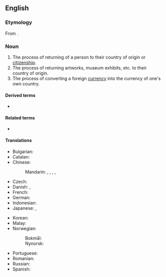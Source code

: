 ==English==
{{wikipedia}}

===Etymology===
From {{etyl|LL.|en}} {{m|la|repatrio||to restore someone to their homeland}}.

===Noun===
{{en-noun|~}}

# The process of returning of a person to their country of origin or [[citizenship]].
# The process of returning artworks, museum exhibits, etc. to their country of origin.
# The process of converting a foreign [[currency]] into the currency of one's own country.

====Derived terms====
* {{l|en|patriation}}

====Related terms====
* {{l|en|repatriate}}

====Translations====
{{trans-top|the process of returning of a person to their country of origin}}
* Bulgarian: {{t|bg|репатрация|f}}
* Catalan: {{t|ca|repatriació|f}}
* Chinese:
*: Mandarin: {{t|cmn|遣送回國|sc=Hani}}, {{t|cmn|遣送回国|tr=qiǎnsònghuíguó|sc=Hani}}, {{t+|cmn|歸國|sc=Hani}}, {{t+|cmn|归国|tr=guīguó|sc=Hani}}, {{t+|cmn|遣返|tr=qiǎnfǎn|sc=Hani}}
* Czech: {{t|cs|repatriace|f}}
* Danish: {{t|da|hjemsendelse|c}}, {{t+|da|repatriering|c}}
* French: {{t+|fr|rapatriement|m}}
* German: {{t+|de|Repatriierung|f}}
* Indonesian: {{t+|id|repatriasi }}
* Japanese: {{t+|ja|帰還|tr=きかん, kikan|sc=Jpan}}, {{t|ja|送還|tr=そうかん, sōkan|sc=Jpan}}
{{trans-mid}}
* Korean: {{t|ko|송환(送還)}}
* Malay: {{t|ms|repatriasi}}
* Norwegian:
*: Bokmål: {{t|nb|hjemsendelse|m}}
*: Nynorsk: {{t|nn|heimsending|f}}
* Portuguese: {{t+|pt|repatriação|f}}
* Romanian: {{t+|ro|repatriere|f}}
* Russian: {{t+|ru|репатриа́ция|f}}
* Spanish: {{t|es|repatriación|f}}
{{trans-bottom}}